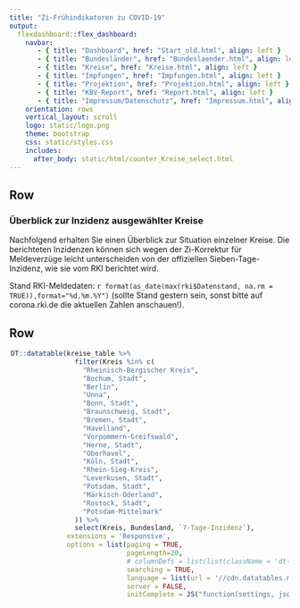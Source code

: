 ```yaml
---
title: "Zi-Frühindikatoren zu COVID-19"
output: 
  flexdashboard::flex_dashboard:
    navbar:
       - { title: "Dashboard", href: "Start_old.html", align: left }
       - { title: "Bundesländer", href: "Bundeslaender.html", align: left }
       - { title: "Kreise", href: "Kreise.html", align: left }
       - { title: "Impfungen", href: "Impfungen.html", align: left }
       - { title: "Projektion", href: "Projektion.html", align: left }
       - { title: "KBV-Report", href: "Report.html", align: left }
       - { title: "Impressum/Datenschutz", href: "Impressum.html", align: left }
    orientation: rows
    vertical_layout: scroll 
    logo: static/logo.png
    theme: bootstrap
    css: static/styles.css
    includes:
      after_body: static/html/counter_Kreise_select.html
---
```


Row
-----------------------------------------------------------------------

### **Überblick zur Inzidenz ausgewählter Kreise**

Nachfolgend erhalten Sie einen Überblick zur Situation einzelner Kreise.
Die berichteten Inzidenzen können sich wegen der Zi-Korrektur für Meldeverzüge leicht unterscheiden von der offiziellen Sieben-Tage-Inzidenz, wie sie vom RKI berichtet wird.

Stand RKI-Meldedaten: `r format(as_date(max(rki$Datenstand, na.rm = TRUE)),format="%d.%m.%Y")` (sollte Stand gestern sein, sonst bitte auf corona.rki.de die aktuellen Zahlen anschauen!).

Row
-----------------------------------------------------------------------

<div style = "width:99% !important; height:auto; margin: auto;">
```r
DT::datatable(kreise_table %>%
                filter(Kreis %in% c(
                  "Rheinisch-Bergischer Kreis",
                  "Bochum, Stadt",
                  "Berlin",
                  "Unna",
                  "Bonn, Stadt",
                  "Braunschweig, Stadt",
                  "Bremen, Stadt",
                  "Havelland",
                  "Vorpommern-Greifswald",
                  "Herne, Stadt",
                  "Oberhavel",
                  "Köln, Stadt",
                  "Rhein-Sieg-Kreis",
                  "Leverkusen, Stadt",
                  "Potsdam, Stadt",
                  "Märkisch-Oderland",
                  "Rostock, Stadt",
                  "Potsdam-Mittelmark"
                )) %>%
                select(Kreis, Bundesland, `7-Tage-Inzidenz`),
              extensions = 'Responsive',
              options = list(paging = TRUE,
                             pageLength=20,
                             # columnDefs = list(list(className = 'dt-center', targets = 2:3)),
                             searching = TRUE,
                             language = list(url = '//cdn.datatables.net/plug-ins/1.10.11/i18n/German.json'),
                             server = FALSE,
                             initComplete = JS("function(settings, json) {","$(this.api().table().header()).css({'background-color':'#0086C5','color': '#fff'});","}")))

```
</div>

